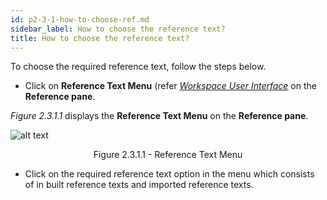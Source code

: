 ```yaml
---
id: p2-3-1-how-to-choose-ref.md
sidebar_label: How to choose the reference text?
title: How to choose the reference text?
---
```


To choose the required reference text, follow the steps below.

-   Click on **Reference Text Menu** (refer [_Workspace User Interface_](../../Part-1/Getting-Started/Autographa-Live-User-Interface-Overview/p1-2-2-main-wrkspace-ui.mdx) on the **Reference pane**.

_Figure 2.3.1.1_ displays the **Reference Text Menu** on the **Reference pane**.

![alt text](../../../../static/AutographaLiveImages/Settings/reference-text-menu-fig-2.3.1.1.jpg 'Reference Text Menu')

<div align='center' style={{ fontStyle: 'Italic' }}>
	Figure 2.3.1.1 - Reference Text Menu
</div>

-   Click on the required reference text option in the menu which consists of in built reference texts and imported reference texts.
